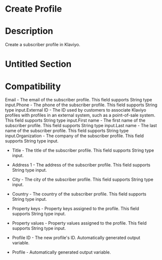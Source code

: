 ﻿# Create Profile

# Description

Create a subscriber profile in Klaviyo.

# Untitled Section

# Compatibility

Email - The email of the subscriber profile. This field supports
              String type input.Phone - The phone of the subscriber profile. This field supports
              String type input.External ID - The ID used by customers to associate Klaviyo profiles with
            profiles in an external system, such as a point-of-sale system. This field supports
              String type input.First name - The first name of the subscriber profile. This field supports
              String type input.Last name - The last name of the subscriber profile. This field supports
              String type input.Organization - The company of the subscriber profile. This field supports
              String type input.







* Title - The title of the subscriber profile. This field supports String type input.
* Address 1 - The address of the subscriber profile. This field supports String type input.
* City - The city of the subscriber profile. This field supports String type input.
* Country - The country of the subscriber profile. This field supports String type input.
* Property keys - Property keys assigned to the profile. This field supports String type input.
* Property values - Property values assigned to the profile. This field supports String type input.



* Profile ID - The new profile's ID. Automatically generated output variable.
* Profile - Automatically generated output variable.
